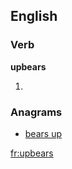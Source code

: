 ==English==

===Verb===
'''upbears'''

# {{third-person singular of|upbear}}

===Anagrams===
* [[bears up#English|bears up]]

[[fr:upbears]]